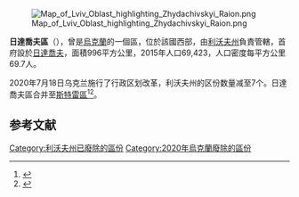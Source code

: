[[Image:Map_of_Lviv_Oblast_highlighting_Zhydachivskyi_Raion.png|right]]

'''日達喬夫區'''（{{lang-uk|Жидачівський район}}），曾是[[烏克蘭|烏克蘭]]的一個區，位於該國西部，由[[利沃夫州|利沃夫州]]負責管轄，首府設於[[日達喬夫|日達喬夫]]，面積996平方公里，2015年人口69,423，人口密度每平方公里69.7人。

2020年7月18日乌克兰施行了行政区划改革，利沃夫州的区份数量减至7个。日達喬夫區合并至[[斯特雷區|斯特雷區]]<ref>{{Cite news|title=Про утворення та ліквідацію районів. Постанова Верховної Ради України № 807-ІХ.|url=http://www.golos.com.ua/article/333466|access-date=2020-10-03|date=2020-07-18|website=Голос України|language=uk|archive-date=2021-07-09|archive-url=https://web.archive.org/web/20210709121303/http://www.golos.com.ua/article/333466}}</ref><ref>{{cite web |title=Нові райони: карти + склад |url=https://www.minregion.gov.ua/press/news/novi-rajony-karty-sklad/ |publisher=Міністерство розвитку громад та територій України |language=uk |access-date=2022-05-12 |archive-date=2022-02-25 |archive-url=https://web.archive.org/web/20220225102502/https://www.minregion.gov.ua/press/news/novi-rajony-karty-sklad/ }}</ref>。

==参考文献==
{{reflist}}

{{Lviv-geo-stub}}

[[Category:利沃夫州已廢除的區份|Category:利沃夫州已廢除的區份]]
[[Category:2020年烏克蘭廢除的區份|Category:2020年烏克蘭廢除的區份]]